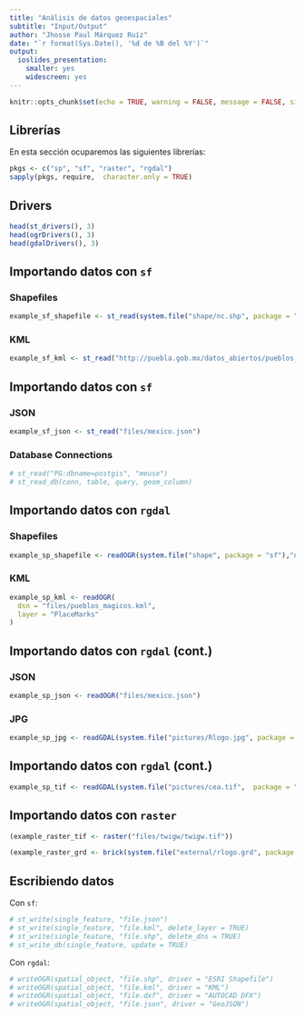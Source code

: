 ```yaml
---
title: "Análisis de datos geoespaciales"
subtitle: "Input/Output"
author: "Jhosse Paul Márquez Ruíz"
date: "`r format(Sys.Date(), '%d de %B del %Y')`"
output: 
  ioslides_presentation: 
    smaller: yes
    widescreen: yes
---
```


```r
knitr::opts_chunk$set(echo = TRUE, warning = FALSE, message = FALSE, size = "small")
```

## Librerías
En esta sección ocuparemos las siguientes librerías:
```r
pkgs <- c("sp", "sf", "raster", "rgdal")
sapply(pkgs, require,  character.only = TRUE)
```

## Drivers
```r
head(st_drivers(), 3)
head(ogrDrivers(), 3)
head(gdalDrivers(), 3)
```

## Importando datos con `sf`
### Shapefiles
```r
example_sf_shapefile <- st_read(system.file("shape/nc.shp", package = "sf"))
```

### KML
```r
example_sf_kml <- st_read("http://puebla.gob.mx/datos_abiertos/pueblos_magicos.kml")
```

## Importando datos con `sf`
### JSON
```r
example_sf_json <- st_read("files/mexico.json")
```

### Database Connections
```r
# st_read("PG:dbname=postgis", "meuse")
# st_read_db(conn, table, query, geom_column)
```

## Importando datos con `rgdal`
### Shapefiles
```r
example_sp_shapefile <- readOGR(system.file("shape", package = "sf"),"nc")
```

### KML
```r
example_sp_kml <- readOGR(
  dsn = "files/pueblos_magicos.kml",
  layer = "PlaceMarks"
)
```

## Importando datos con `rgdal` (cont.)
### JSON
```r
example_sp_json <- readOGR("files/mexico.json")
```

### JPG
```r
example_sp_jpg <- readGDAL(system.file("pictures/Rlogo.jpg", package = "rgdal"))
```

## Importando datos con `rgdal` (cont.)
```r
example_sp_tif <- readGDAL(system.file("pictures/cea.tif",  package = "rgdal"))
```


## Importando datos con `raster`
```r
(example_raster_tif <- raster("files/twigw/twigw.tif"))
```

```r
(example_raster_grd <- brick(system.file("external/rlogo.grd", package = "raster")))
```

## Escribiendo datos
Con `sf`:
```r
# st_write(single_feature, "file.json")
# st_write(single_feature, "file.kml", delete_layer = TRUE)
# st_write(single_feature, "file.shp", delete_dns = TRUE)
# st_write_db(single_feature, update = TRUE)
```

Con `rgdal`:
```r
# writeOGR(spatial_object, "file.shp", driver = "ESRI Shapefile")
# writeOGR(spatial_object, "file.kml", driver = "KML")
# writeOGR(spatial_object, "file.dxf", driver = "AUTOCAD DFX")
# writeOGR(spatial_object, "file.json", driver = "GeoJSON")
```

